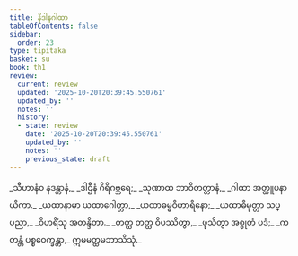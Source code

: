 ```yaml
---
title: နိဒါနဂါထာ
tableOfContents: false
sidebar:
  order: 23
type: tipitaka
basket: su
book: th1
review:
  current: review
  updated: '2025-10-20T20:39:45.550761'
  updated_by: ''
  notes: ''
  history:
  - state: review
    date: '2025-10-20T20:39:45.550761'
    updated_by: ''
    notes: ''
    previous_state: draft
---
```



<DynamicBreadcrumb />


<ReviewStatus review={frontmatter.review} showDetails={true} />

<HypothesisAnnotation frontmatter={frontmatter} />

<Division number="814" book="th1" e="ch" v="19" p="329">

<Paragraph number="2" type="verses" book="th1">
_သီဟာနံဝ နဒန္တာနံ,_  
_ဒါဌီနံ ဂိရိဂဗ္ဘရေ;_  
_သုဏာထ ဘာဝိတတ္တာနံ,_  
_ဂါထာ အတ္ထူပနာယိကာ._  

</Paragraph>

<Paragraph number="3" type="verses" book="th1">
_ယထာနာမာ ယထာဂေါတ္တာ,_  
_ယထာဓမ္မဝိဟာရိနော;_  
_ယထာဓိမုတ္တာ သပ္ပညာ,_  
_ဝိဟရိံသု အတန္ဒိတာ._  

</Paragraph>

<Paragraph number="4" type="verses" book="th1">
_တတ္ထ တတ္ထ ဝိပဿိတွာ,_  
_ဖုသိတွာ အစ္စုတံ ပဒံ;_  
_ကတန္တံ ပစ္စဝေက္ခန္တာ,_  
ဣမမတ္ထမဘာသိသုံ._
</Paragraph>
</Division>
